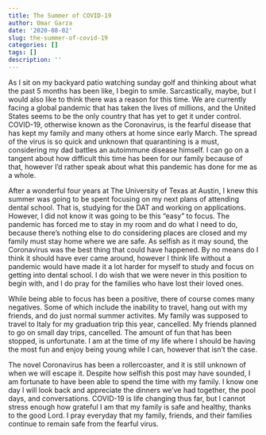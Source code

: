 ```yaml
---
title: The Summer of COVID-19
author: Omar Garza
date: '2020-08-02'
slug: the-summer-of-covid-19
categories: []
tags: []
description: ''
---
```

As I sit on my backyard patio watching sunday golf and thinking about what the past 5 months has been like, I begin to smile. Sarcastically, maybe, but I would also like to think there was a reason for this time. We are currently facing a global pandemic that has taken the lives of millions, and the United States seems to be the only country that has yet to get it under control. COVID-19, otherwise known as the Coronavirus, is the fearful disease that has kept my family and many others at home since early March. The spread of the virus is so quick and unknown that quarantining is a must, considering my dad battles an autoimmune disease himself. I can go on a tangent about how difficult this time has been for our family because of that, however I'd rather speak about what this pandemic has done for me as a whole.

After a wonderful four years at The University of Texas at Austin, I knew this summer was going to be spent focusing on my next plans of attending dental school. That is, studying for the DAT and working on applications. However, I did not know it was going to be this "easy" to focus. The pandemic has forced me to stay in my room and do what I need to do, because there's nothing else to do considering places are closed and my family must stay home where we are safe. As selfish as it may sound, the Coronavirus was the best thing that could have happened. By no means do I think it should have ever came around, however I think life without a pandemic would have made it a lot harder for myself to study and focus on getting into dental school. I do wish that we were never in this position to begin with, and I do pray for the families who have lost their loved ones.

While being able to focus has been a positive, there of course comes many negatives. Some of which include the inability to travel, hang out with my friends, and do just normal summer activites. My family was supposed to travel to Italy for my graduation trip this year, cancelled. My friends planned to go on small day trips, cancelled. The amount of fun that has been stopped, is unfortunate. I am at the time of my life where I should be having the most fun and enjoy being young while I can, however that isn't the case.

The novel Coronavirus has been a rollercoaster, and it is still unknown of when we will escape it. Despite how selfish this post may have sounded, I am fortunate to have been able to spend the time with my family. I know one day I will look back and appreciate the dinners we've had together, the pool days, and conversations. COVID-19 is life changing thus far, but I cannot stress enough how grateful I am that my family is safe and healthy, thanks to the good Lord. I pray everyday that my family, friends, and their families continue to remain safe from the fearful virus.